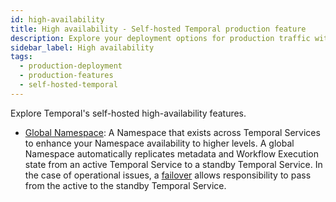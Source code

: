 ```yaml
---
id: high-availability
title: High availability - Self-hosted Temporal production feature
description: Explore your deployment options for production traffic with Temporal, offering both Self-hosted and Temporal Cloud solutions.
sidebar_label: High availability
tags:
  - production-deployment
  - production-features
  - self-hosted-temporal
---
```


Explore Temporal's self-hosted high-availability features.

* [Global Namespace](/namespaces#global-namespace):
  A Namespace that exists across Temporal Services to enhance your Namespace availability to higher levels.
  A global Namespace automatically replicates metadata and Workflow Execution state from an active Temporal Service to a standby Temporal Service.
In the case of operational issues, a [failover](/glossary#failover) allows responsibility to pass from the active to the standby Temporal Service.
